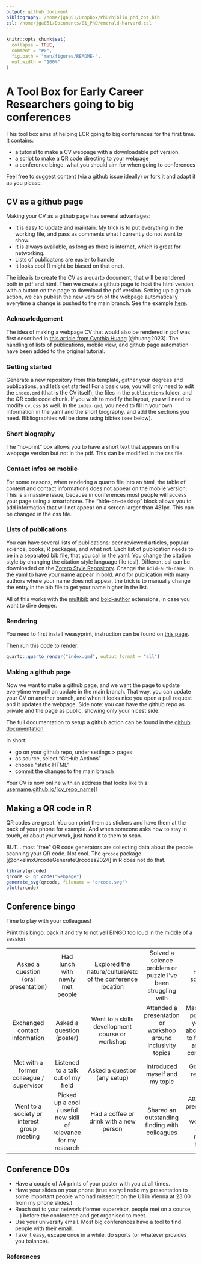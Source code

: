 ```yaml
---
output: github_document
bibliography: /home/jga051/Dropbox/PhD/biblio_phd_zot.bib
csl: /home/jga051/Documents/01_PhD/emerald-harvard.csl
---
```

```r
knitr::opts_chunk$set(
  collapse = TRUE,
  comment = "#>",
  fig.path = "man/figures/README-",
  out.width = "100%"
)
```

# A Tool Box for Early Career Researchers going to big conferences

This tool box aims at helping ECR going to big conferences for the first time.
It contains:

- a tutorial to make a CV webpage with a downloadable pdf version.
- a script to make a QR code directing to your webpage
- a conference bingo, what you should aim for when going to conferences

Feel free to suggest content (via a github issue ideally) or fork it and adapt it as you please.

## CV as a github page

Making your CV as a github page has several advantages:

- It is easy to update and maintain.
  My trick is to put everything in the working file, and pass as comments what I currently do not want to show.
- It is always available, as long as there is internet, which is great for networking.
- Lists of publicatons are easier to handle
- It looks cool (I might be biased on that one).

The idea is to create the CV as a quarto document, that will be rendered both in pdf and html.
Then we create a github page to host the html version, with a button on the page to download the pdf version.
Setting up a github action, we can publish the new version of the webpage automatically everytime a change is pushed to the main branch.
See the example [here](https://jogaudard.github.io/ecr_toolbox/).

### Acknowledgement

The idea of making a webpage CV that would also be rendered in pdf was first described in [this article from Cynthia Huang](https://www.cynthiahqy.com/posts/cv-html-pdf/) [@huang2023].
The handling of lists of publications, mobile view, and github page automation have been added to the original tutorial.

### Getting started

Generate a new repository from this template, gather your degrees and publications, and let's get started!
For a basic use, you will only need to edit the `index.qmd` (that is the CV itself), the files in the `publications` folder, and the QR code code chunk.
If you wish to modify the layout, you will need to modify `cv.css` as well.
In the `index.qmd`, you need to fill in your own information in the yaml and the short biography, and add the sections you need.
Bibliographies will be done using bibtex (see below).


### Short biography
The "no-print" box allows you to have a short text that appears on the webpage version but not in the pdf.
This can be modified in the css file.


### Contact infos on mobile
For some reasons, when rendering a quarto file into an html, the table of content and contact informations does not appear on the mobile version.
This is a massive issue, because in conferences most people will access your page using a smartphone.
The "hide-on-desktop" block allows you to add information that will not appear on a screen larger than 481px.
This can be changed in the css file.


### Lists of publications
You can have several lists of publications: peer reviewed articles, popular science, books, R packages, and what not.
Each list of publication needs to be in a separated bib file, that you call in the yaml.
You change the citation style by changing the citation style language file (csl).
Different csl can be downloaded on the [Zotero Style Repository](https://www.zotero.org/styles).
Change the `bold-auth-name:` in the yaml to have your name appear in bold.
And for publication with many authors where your name does not appear, the trick is to manually change the entry in the bib file to get your name higher in the list.

All of this works with the [multibib](https://github.com/pandoc-ext/multibib#readme) and [bold-author](https://stackoverflow.com/a/76429867/10685715) extensions, in case you want to dive deeper.


### Rendering

You need to first install weasyprint, instruction can be found on [this page](https://doc.courtbouillon.org/weasyprint/stable/first_steps.html#installation).

Then run this code to render:

```r
quarto::quarto_render("index.qmd", output_format = "all")
```

### Making a github page

Now we want to make a github page, and we want the page to update everytime we pull an update in the main branch.
That way, you can update your CV on another branch, and when it looks nice you open a pull request and it updates the webpage.
Side note: you can have the github repo as private and the page as public, showing only your nicest side.

The full documentation to setup a github action can be found in the [github documentation](https://docs.github.com/en/pages/getting-started-with-github-pages/configuring-a-publishing-source-for-your-github-pages-site#publishing-with-a-custom-github-actions-workflow)

In short:

- go on your github repo, under settings > pages
- as source, select "GitHub Actions"
- choose "static HTML"
- commit the changes to the main branch

Your CV is now online with an address that looks like this: [username.github.io/[cv_repo_name]](https://jogaudard.github.io/ecr_toolbox/)!

## Making a QR code in R

QR codes are great.
You can print them as stickers and have them at the back of your phone for example.
And when someone asks how to stay in touch, or about your work, just hand it to them to scan.

BUT... most "free" QR code generators are collecting data about the people scanning your QR code.
Not cool.
The `qrcode` package [@onkelinxQrcodeGenerateQrcodes2024] in R does not do that.

```r
library(qrcode)
qrcode <- qr_code("webpage")
generate_svg(qrcode, filename = "qrcode.svg")
plot(qrcode)
```

## Conference bingo

Time to play with your colleagues!

Print this bingo, pack it and try to not yell BINGO too loud in the middle of a session.

 --------------------------------------------- ------------------------------------------------------------------ -------------------------------------------------------------- --------------------------------------------------------------- -------------------------------------------------------------------------------
      Asked a question (oral presentation)                       Had lunch with newly met people                    Explored the  nature/culture/etc of the conference location    Solved a science problem or puzzle I've been struggling with                                   Helped someone                                  
         Exchanged contact information                              Asked a question (poster)                             Went to a skills devellopment course or workshop        Attended a presentation or workshop around inclusivity topics   Made action points for yourself about things to follow up after the conference  
    Met with a former colleague / supervisor                    Listened to a talk out of my field                                  Asked a question (any setup)                                  Introduced myself and my topic                                              Got a new research idea                             
  Went to a society or interest group meeting   Picked up a cool / useful new skill of relevance for my research              Had a coffee or drink with a new person                     Shared an outstanding finding with colleagues                       Attended a presentation or workshop about mental health             
 --------------------------------------------- ------------------------------------------------------------------ -------------------------------------------------------------- --------------------------------------------------------------- -------------------------------------------------------------------------------


 <!-- --------------------------------------------- ------------------------------------------------------------------- ------------------------------------------------------------- -------------------------------------------------------------------------------- 
      Asked a question (oral presentation)                       Had lunch with newly met people                    Explored the  nature/culture/etc of the conference location            Solved a science problem or puzzle I've been struggling with           
               Exchanged contacts                                   Asked a question (poster)                             Went to a skills devellopment course or workshop        Made action points for yourself about things to follow up after the conference  
            Got a new research idea                             Listened to a talk out of my field                                  Asked a question (any setup)                                          Introduced myself and my topic                          
  Went to a society or interest group meeting   Picked up a cool / useful new skill of relevance for my research              Had a coffee or drink with a new person                              Shared an outstanding finding with colleagues                  
 --------------------------------------------- ------------------------------------------------------------------- ------------------------------------------------------------- --------------------------------------------------------------------------------  -->

## Conference DOs

- Have a couple of A4 prints of your poster with you at all times.
- Have your slides on your phone (true story: I redid my presentation to some important people who had missed it on the U1 in Vienna at 23:00 from my phone slides.)
- Reach out to your network (former supervisor, people met on a course, ...) before the conference and get organised to meet.
- Use your university email. Most big conferences have a tool to find people with their email.
- Take it easy, escape once in a while, do sports (or whatever provides you balance).

<!-- ## Conference DON'Ts -->

### References
